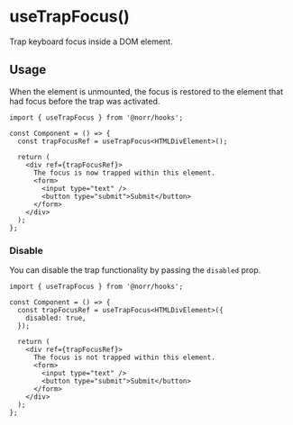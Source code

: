 # useTrapFocus()

Trap keyboard focus inside a DOM element.

## Usage

When the element is unmounted, the focus is restored to the element that had
focus before the trap was activated.

```tsx copy
import { useTrapFocus } from '@norr/hooks';

const Component = () => {
  const trapFocusRef = useTrapFocus<HTMLDivElement>();

  return (
    <div ref={trapFocusRef}>
      The focus is now trapped within this element.
      <form>
        <input type="text" />
        <button type="submit">Submit</button>
      </form>
    </div>
  );
};
```

### Disable

You can disable the trap functionality by passing the `disabled` prop.

```tsx copy {5,10}
import { useTrapFocus } from '@norr/hooks';

const Component = () => {
  const trapFocusRef = useTrapFocus<HTMLDivElement>({
    disabled: true,
  });

  return (
    <div ref={trapFocusRef}>
      The focus is not trapped within this element.
      <form>
        <input type="text" />
        <button type="submit">Submit</button>
      </form>
    </div>
  );
};
```
